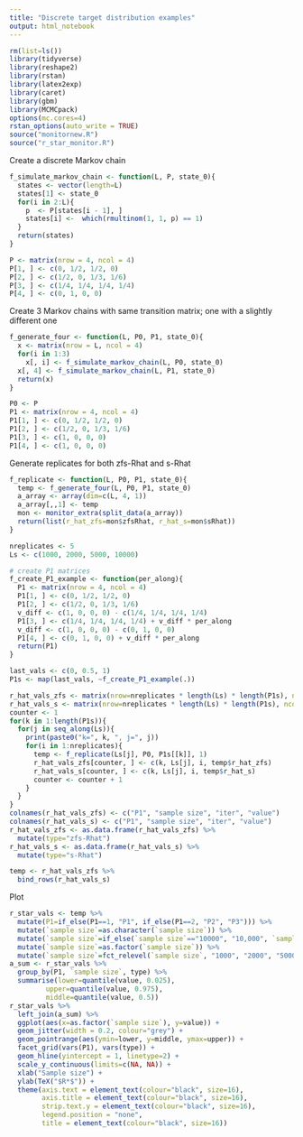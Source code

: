 ```yaml
---
title: "Discrete target distribution examples"
output: html_notebook
---
```


```r
rm(list=ls())
library(tidyverse)
library(reshape2)
library(rstan)
library(latex2exp)
library(caret)
library(gbm)
library(MCMCpack)
options(mc.cores=4)
rstan_options(auto_write = TRUE)
source("monitornew.R")
source("r_star_monitor.R")
```

Create a discrete Markov chain
```r
f_simulate_markov_chain <- function(L, P, state_0){
  states <- vector(length=L)
  states[1] <- state_0
  for(i in 2:L){
    p  <- P[states[i - 1], ]
    states[i] <-  which(rmultinom(1, 1, p) == 1)
  }
  return(states)
}

P <- matrix(nrow = 4, ncol = 4)
P[1, ] <- c(0, 1/2, 1/2, 0)
P[2, ] <- c(1/2, 0, 1/3, 1/6)
P[3, ] <- c(1/4, 1/4, 1/4, 1/4)
P[4, ] <- c(0, 1, 0, 0)
```

Create 3 Markov chains with same transition matrix; one with a slightly different one
```r
f_generate_four <- function(L, P0, P1, state_0){
  x <- matrix(nrow = L, ncol = 4)
  for(i in 1:3)
    x[, i] <- f_simulate_markov_chain(L, P0, state_0)
  x[, 4] <- f_simulate_markov_chain(L, P1, state_0)
  return(x)
}

P0 <- P
P1 <- matrix(nrow = 4, ncol = 4)
P1[1, ] <- c(0, 1/2, 1/2, 0)
P1[2, ] <- c(1/2, 0, 1/3, 1/6)
P1[3, ] <- c(1, 0, 0, 0)
P1[4, ] <- c(1, 0, 0, 0)
```

Generate replicates for both zfs-Rhat and s-Rhat
```r
f_replicate <- function(L, P0, P1, state_0){
  temp <- f_generate_four(L, P0, P1, state_0)
  a_array <- array(dim=c(L, 4, 1))
  a_array[,,1] <- temp
  mon <- monitor_extra(split_data(a_array))
  return(list(r_hat_zfs=mon$zfsRhat, r_hat_s=mon$sRhat))
}

nreplicates <- 5
Ls <- c(1000, 2000, 5000, 10000)

# create P1 matrices
f_create_P1_example <- function(per_along){
  P1 <- matrix(nrow = 4, ncol = 4)
  P1[1, ] <- c(0, 1/2, 1/2, 0)
  P1[2, ] <- c(1/2, 0, 1/3, 1/6)
  v_diff <- c(1, 0, 0, 0) - c(1/4, 1/4, 1/4, 1/4)
  P1[3, ] <- c(1/4, 1/4, 1/4, 1/4) + v_diff * per_along
  v_diff <- c(1, 0, 0, 0) - c(0, 1, 0, 0)
  P1[4, ] <- c(0, 1, 0, 0) + v_diff * per_along
  return(P1)
}

last_vals <- c(0, 0.5, 1)
P1s <- map(last_vals, ~f_create_P1_example(.))

r_hat_vals_zfs <- matrix(nrow=nreplicates * length(Ls) * length(P1s), ncol=4)
r_hat_vals_s <- matrix(nrow=nreplicates * length(Ls) * length(P1s), ncol=4)
counter <- 1
for(k in 1:length(P1s)){
  for(j in seq_along(Ls)){
    print(paste0("k=", k, ", j=", j))
    for(i in 1:nreplicates){
      temp <- f_replicate(Ls[j], P0, P1s[[k]], 1)
      r_hat_vals_zfs[counter, ] <- c(k, Ls[j], i, temp$r_hat_zfs)
      r_hat_vals_s[counter, ] <- c(k, Ls[j], i, temp$r_hat_s)
      counter <- counter + 1
    }
  }
}
colnames(r_hat_vals_zfs) <- c("P1", "sample size", "iter", "value")
colnames(r_hat_vals_s) <- c("P1", "sample size", "iter", "value")
r_hat_vals_zfs <- as.data.frame(r_hat_vals_zfs) %>% 
  mutate(type="zfs-Rhat")
r_hat_vals_s <- as.data.frame(r_hat_vals_s) %>% 
  mutate(type="s-Rhat")

temp <- r_hat_vals_zfs %>% 
  bind_rows(r_hat_vals_s)
```

Plot
```r
r_star_vals <- temp %>% 
  mutate(P1=if_else(P1==1, "P1", if_else(P1==2, "P2", "P3"))) %>% 
  mutate(`sample size`=as.character(`sample size`)) %>% 
  mutate(`sample size`=if_else(`sample size`=="10000", "10,000", `sample size`)) %>% 
  mutate(`sample size`=as.factor(`sample size`)) %>% 
  mutate(`sample size`=fct_relevel(`sample size`, "1000", "2000", "5000", "10,000"))
a_sum <- r_star_vals %>%
  group_by(P1, `sample size`, type) %>%
  summarise(lower=quantile(value, 0.025),
         upper=quantile(value, 0.975),
         middle=quantile(value, 0.5))
r_star_vals %>% 
  left_join(a_sum) %>% 
  ggplot(aes(x=as.factor(`sample size`), y=value)) +
  geom_jitter(width = 0.2, colour="grey") +
  geom_pointrange(aes(ymin=lower, y=middle, ymax=upper)) +
  facet_grid(vars(P1), vars(type)) +
  geom_hline(yintercept = 1, linetype=2) +
  scale_y_continuous(limits=c(NA, NA)) +
  xlab("Sample size") +
  ylab(TeX("$R*$")) +
  theme(axis.text = element_text(colour="black", size=16),
        axis.title = element_text(colour="black", size=16),
        strip.text.y = element_text(colour="black", size=16),
        legend.position = "none",
        title = element_text(colour="black", size=16))
```

